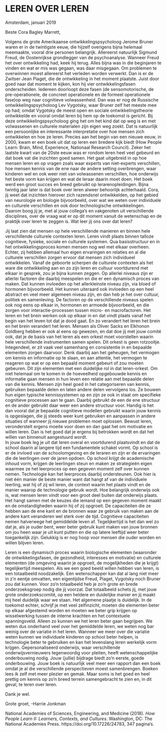 
# LEREN OVER LEREN


Amsterdam, januari 2019


Beste Cora Bagley Marrett,


Volgens de grote Amerikaanse ontwikkelingspsycholoog Jerome Bruner waren er in de twintigste eeuw, die hijzelf overigens bijna helemaal meemaakte, vooral drie personen belangrijk. Allereerst natuurlijk Sigmund Freud, de Oostenrijkse grondlegger van de psychoanalyse. Wanneer Freud het over ontwikkeling had, keek hij terug. Alles bijna was in die beginjaren te vinden en wat er mis was gegaan, was daar misgegaan. Om problemen te overwinnen moest allereerst het verleden worden verwerkt. Dan is er de Zwitser Jean Piaget, die de ontwikkeling in het moment plaatste. Juist door goed naar dat moment te kijken, kon hij vier ontwikkelingsfasen onderscheiden. Iedereen doorloopt deze fasen (de sensomotorische, de pre-operationele, de concreet operationele en de formeel operationele fase)op weg naar cognitieve volwassenheid.  Dan was er nog de Russische ontwikkelingspsycholoog Lev Vygotsky, waar Bruner zelf het meeste mee op had; omdat Vygotsky de meest open en sociale ontwikkelingstheorie ontwikkelde en vooral omdat leren bij hem op de toekomst is gericht. Bij deze ontwikkelingspsycholoog ging het om het kind dat op weg is en met volwassenen en culturele materialen zijn eigen weg zoekt. Dat is natuurlijk een persoonlijke en interessante interpretatie over hoe mensen zich ontwikkelen en hoe ze leren. Precies aan het begin van een nieuwe eeuw, in 2000, kwam er een boek uit dat op leren een bredere kijk biedt (How People Learn: Brain, Mind, Experience, Nationaal Research Council). Zeker het laatste kwart van de 20ste eeuw was er rondom leren heel veel gebeurd en dat boek vat die inzichten goed samen. Het gaat uitgebreid in op hoe mensen leren en op vragen zoals waar experts van niet-experts verschillen, hoe mensen kennis van de ene naar de andere setting overbrengen, waar kinderen wel en ook weer niet van volwassenen verschillen, hoe onderwijs het beste vorm kan krijgen en wat de leraar daarin moet doen. Het boek werd een groot succes en breed gebruikt op lerarenopleidingen. Bijna twintig jaar later is dat boek over leren alweer behoorlijk achterhaald. Cora, jij weet dat inzichten hierover zich razendsnel ontwikkelden, op het gebied van neurologie en biologie bijvoorbeeld, over wat we weten over individuele en culturele verschillen en ook door technologische ontwikkelingen. Daarom boog jij je, met al jouw collega’s en vakgenoten uit verschillende disciplines, over de vraag wat er op dit moment vanuit de wetenschap en de praktijk over leren te zeggen is. Wat leer jij ons over dat leren?  



Jij laat zien dat mensen op hele verschillende manieren en binnen hele verschillende culturele contexten leren. Leren vindt plaats binnen talloze cognitieve, fysieke, sociale en culturele systemen. Qua basisstructuur en in het ontwikkelingsproces komen mensen nog wel met elkaar overheen. Echter, zij hebben allemaal hun eigen ervaringen en relaties en al die culturele verschillen zorgen ervoor dat mensen zich individueel ontwikkelen. Vanaf de geboorte scherpen de culturele contexten als het ware die ontwikkeling aan en zo zijn leren en cultuur voortdurend met elkaar in gesprek, zou je bijna kunnen zeggen. Op allerlei niveaus zijn er allerlei factoren die daarbij meespelen en die er een dynamisch proces van maken. Dat kunnen invloeden op het allerkleinste niveau zijn, via bloed of hormonen bijvoorbeeld. Het kunnen uiteraard ook invloeden op een heel abstract en veel meer algemeen niveau zijn, en dan heb je het over cultuur, politiek en samenleving. De factoren op de verschillende niveaus spelen ook nog eens op elkaar in, hormonen en armoede bijvoorbeeld, en die zorgen voor interactie-processen tussen micro- en macrofactoren. Het leren en het brein werken ook op elkaar in en dat vindt plaats vanaf het begin van het leven tot dat je dood gaat. En zo verandert het leren het brein en het brein verandert het leren. 
Mensen als Oliver Sacks en Elkhonon Goldberg hebben er ook al eens op gewezen, en dat doe jij met jouw comité ook, dat je de basis van het leren als een orkest moet voorstellen waarin hele verschillende instrumenten samen spelen. Dit orkest is geen rotzooitje. Integendeel, er zit vaak veel samenhang en consistentie in en bepaalde elementen zorgen daarvoor. Denk daarbij aan het geheugen, het vermogen om kennis en informatie op te slaan, en aan attentie, het vermogen te reageren op wat er op een bepaald moment gebeurt of zou moeten gebeuren. Dit zijn elementen met een duidelijke rol in dat leren-orkest. Om niet helemaal om te komen in de hoeveelheid opgebouwde kennis en informatie gaan mensen in hun leven een relatie aan met bepaalde delen van die kennis. Mensen zijn heel goed in het categoriseren van kennis, gebruiken bepaalde delen en laten andere delen vervolgens los. Ze bouwen hun eigen typische kennissystemen op en zijn ze ook in staat om specifieke cognitieve processen aan te gaan. Daarbij gebruikt de een de ene structuur en de ander gebruikt daar weer een andere structuur voor. Handig is het dan vooral dat je bepaalde cognitieve modellen gebruikt waarin jouw kennis is opgeslagen, die jij steeds weer kunt gebruiken en aanpassen in andere situaties of wanneer jij nieuwe problemen moet oplossen. Bewust leren, veronderstelt ergens moeite voor doen en dan gaat het om motivatie en willen leren. Dan is het goed dat je ergens bij betrokken wordt en dat het willen van binnenuit aangestuurd wordt.  
In jouw boek leg je uit dat leren overal en voortdurend plaatsvindt en dat de school daarin al langere tijd een fundamentele schakel vormt. Op school is er de invloed van de schoolomgeving en de leraren en zijn er de ervaringen die de leerlingen over de jaren opdoen. Op school krijgt de academische inhoud vorm, krijgen de leerlingen steun en maken ze strategieën eigen waarmee ze het leerproces op een gegeven moment zelf over kunnen nemen. Technologie kan het leerproces daarbij ondersteunen. Ook hier is niet één manier de beste manier want dat hangt af van de individuele leerling, wat hij of zij wil leren, de context waarin het plaats vindt en de manier waarop de technologie gebruik wordt. Hoe belangrijk onderwijs ook is, wat mensen leren vindt voor een groot deel buiten dat onderwijs plaats. Het hangt samen met de keuzes die iemand op een gegeven moment maakt en de omstandigheden waarin hij of zij opgroeit. De capaciteiten die ze hebben aan de ene kant en de bronnen waar ze gebruik van maken aan de andere kant veranderen wel sterk over de tijd. Cognitieve capaciteiten nemen halverwege het gemiddelde leven af. Tegelijkertijd is het dan wel zo dat je, als je ouder bent, weer beter gebruik kunt maken van jouw bronnen om jou heen waar je uit kunt putten en die op latere leeftijd weer beter toegankelijk zijn. Gelukkig is er nog hoop voor mensen die ouder worden en willen blijven leren.    


Leren is een dynamisch proces waarin biologische elementen (waaronder de ontwikkelingsfasen, de gezondheid, interesses en motivatie) en culturele elementen (de omgeving waarin je opgroeit, de mogelijkheden die je krijgt) tegelijkertijd meespelen. Als we een goed beeld willen hebben van leren, is een totaalbeeld noodzakelijk. Eén wetenschapper kan dat al lang niet meer in z’n eentje omvatten, een eigentijdse Freud, Piaget, Vygotsky noch Bruner zou dat kunnen. Voor zo’n totaalbeeld heb je zo’n grote en brede onderzoeksgroep nodig die jij voorzat. Dat totaalbeeld schets jij, met jouw grote onderzoekscomité, op een heldere en duidelijke manier en jij maakt mij heel duidelijk waar we staan. Het algemene plaatje is duidelijk. In de toekomst echter, schrijf je met veel zelfinzicht, moeten die elementen beter op elkaar afgestemd worden en moeten we beter grip krijgen op wisselwerking tussen de interne krachten en het contextuele spanningsveld. Alleen zo kunnen we het leren beter gaan begrijpen. We weten dus onderhand veel over het gemiddelde leren, we weten nog bar weinig over de variatie in het leren. Wanneer we meer over die variatie weten kunnen we individuele kinderen op school beter helpen, is technologie beter te gebruiken en kan het levenslang leren werkelijk vorm krijgen. Gepersonaliseerd onderwijs, waar verschillende onderwijsvernieuwers tegenwoordig voor pleiten, heeft wetenschappelijke onderbouwing nodig. Jouw (jullie) bijdrage biedt zo’n eerste, goede onderbouwing. Jouw boek is natuurlijk veel meer een rapport dan een boek omdat je al die verschillende perspectieven moest samenbrengen. Boeken lees ik zelf met meer plezier en gemak. Maar soms is het goed en heel prettig om kennis op zo’n breed terrein samengebracht te zien en, in dit geval, te leren over leren. 


Dank je wel.


Grote groet, -Harrie Jonkman


National Academies of Sciences, Engineering, and Medicine (2018). *How People Learn II: Learners, Contexts, and Cultures*. Washington, DC: The National Academies Press. https://doi.org/10.17226/24783, 347 pagina’s.


